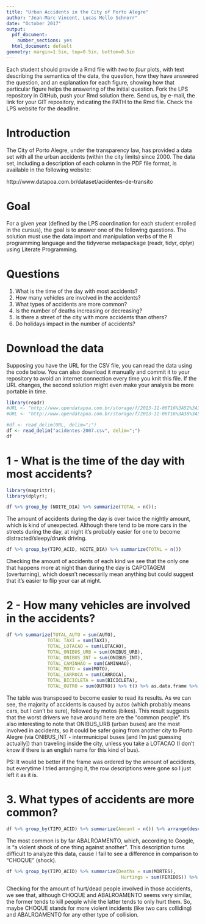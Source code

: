 ```yaml
---
title: "Urban Accidents in the City of Porto Alegre"
author: "Jean-Marc Vincent, Lucas Mello Schnorr"
date: "October 2017"
output:
  pdf_document:
    number_sections: yes
  html_document: default
geometry: margin=1.5in, top=0.5in, bottom=0.5in
---
```


Each student should provide a Rmd file with _two_ to _four_ plots, with text describing the semantics of the data, the question, how they have answered the question, and an explanation for each figure, showing how that particular figure helps the answering of the initial question.  Fork the LPS repository in GitHub, push your Rmd solution there. Send us, by e-mail, the link for your GIT repository, indicating the PATH to the Rmd file. Check the LPS website for the deadline.

# Introduction

The City of Porto Alegre, under the transparency law, has provided a data set with all the urban accidents (within the city limits) since 2000. The data set, including a description of each column in the PDF file format, is available in the following website:

http://www.datapoa.com.br/dataset/acidentes-de-transito

# Goal

For a given year (defined by the LPS coordination for each student enrolled in the cursus), the goal is to answer one of the following questions. The solution must use the data import and manipulation verbs of the R programming language and the tidyverse metapackage (readr, tidyr, dplyr) using Literate Programming.

# Questions

1. What is the time of the day with most accidents?
2. How many vehicles are involved in the accidents?
3. What types of accidents are more common?
4. Is the number of deaths increasing or decreasing?
5. Is there a street of the city with more accidents than others?
6. Do holidays impact in the number of accidents?

# Download the data

Supposing you have the URL for the CSV file, you can read the data using the code below. You can also download it manually and commit it to your repository to avoid an internet connection every time you knit this file. If the URL changes, the second solution might even make your analysis be more portable in time.

```r
library(readr)
#URL <- "http://www.opendatapoa.com.br/storage/f/2013-11-06T16%3A52%3A35.356Z/acidentes-2009.csv"
#URL <- "http://www.opendatapoa.com.br/storage/f/2013-11-06T16%3A38%3A56.849Z/acidentes-2007.csv"

#df <- read_delim(URL, delim=";")
df <- read_delim("acidentes-2007.csv", delim=";")
df
```
# 1 - What is the time of the day with most accidents?

```r
library(magrittr);
library(dplyr);

df %>% group_by (NOITE_DIA) %>% summarize(TOTAL = n());
```

The amount of accidents during the day is over twice the nightly amount, which is kind of unexpected. Although there tend to be more cars in the streets during the day, at night it's probably easier for one to become distracted/sleepy/drunk driving.


```r
df %>% group_by(TIPO_ACID, NOITE_DIA) %>% summarize(TOTAL = n())
```

Checking the amount of accidents of each kind we see that the only one that happens more at night than during the day is CAPOTAGEM (overturning), which doesn't necessarily mean anything but could suggest that it's easier to flip your car at night.

# 2 - How many vehicles are involved in the accidents?

```r

df %>% summarize(TOTAL_AUTO = sum(AUTO),
               TOTAL_TAXI = sum(TAXI),
               TOTAL_LOTACAO = sum(LOTACAO),
               TOTAL_ONIBUS_URB = sum(ONIBUS_URB),
               TOTAL_ONIBUS_INT = sum(ONIBUS_INT),
               TOTAL_CAMINHAO = sum(CAMINHAO),
               TOTAL_MOTO = sum(MOTO),
               TOTAL_CARROCA = sum(CARROCA),
               TOTAL_BICICLETA = sum(BICICLETA),
               TOTAL_OUTRO = sum(OUTRO)) %>% t() %>% as.data.frame %>% rename(Amount = V1) # %>% arrange(desc(Amount))

```

The table was transposed to become easier to read its results. As we can see, the majority of accidents is caused by autos (which probably means cars, but I can't be sure), followed by motos (bikes). This result suggests that the worst drivers we have around here are the "common people". It's also interesting to note that ONIBUS_URB (urban buses) are the most involved in accidents, so it could be safer going from another city to Porto Alegre (via ONIBUS_INT - intermunicipal buses [and I'm just guessing actually]) than traveling inside the city, unless you take a LOTACAO (I don't know if there is an english name for this kind of bus).

PS: It would be better if the frame was ordered by the amount of accidents, but everytime I tried arranging it, the row descriptions were gone so I just left it as it is.

# 3. What types of accidents are more common?

```r
df %>% group_by(TIPO_ACID) %>% summarize(Amount = n()) %>% arrange(desc(Amount))

```

The most common is by far ABALROAMENTO, which, according to Google, is "a violent shock of one thing against another". This description turns difficult to analyze this data, cause I fail to see a difference in comparison to "CHOQUE" (shock).

```r
df %>% group_by(TIPO_ACID) %>% summarize(Deaths = sum(MORTES),
                                          Hurtings = sum(FERIDOS)) %>% arrange(desc(Deaths, Hurtings))
```

Checking for the amount of hurt/dead people involved in those accidents, we see that, although CHOQUE and ABALROAMENTO seems very similar, the former tends to kill people while the latter tends to only hurt them. So, maybe CHOQUE stands for more violent incidents (like two cars colliding) and ABALROAMENTO for any other type of collision.